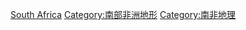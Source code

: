{{Commonscat|Landforms of South Africa}}

[[Category:非洲各国地形|South Africa]]
[[Category:南部非洲地形|Category:南部非洲地形]]
[[Category:南非地理|Category:南非地理]]